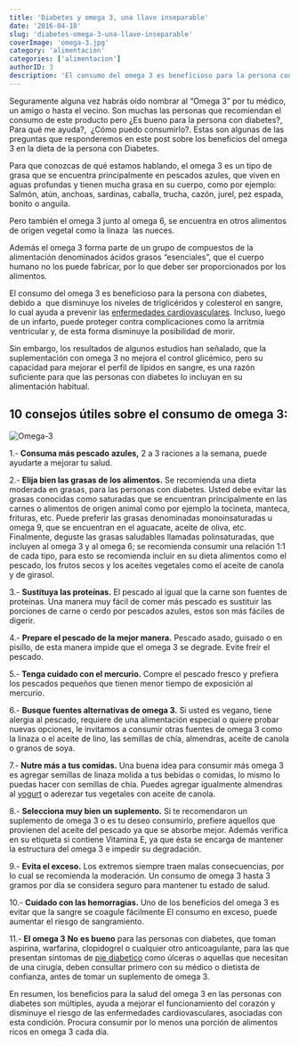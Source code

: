 ```yaml
---
title: 'Diabetes y omega 3, una llave inseparable'
date: '2016-04-18'
slug: 'diabetes-omega-3-una-llave-inseparable'
coverImage: 'omega-3.jpg'
category: 'alimentacion'
categories: ['alimentacion']
authorID: 3
description: 'El consumo del omega 3 es beneficioso para la persona con diabetes debido a que ayuda a prevenir las enfermedades cardiovasculares'
---
```


Seguramente alguna vez habrás oído nombrar al “Omega 3” por tu médico, un amigo o hasta el vecino. Son muchas las personas que recomiendan el consumo de este producto pero ¿Es bueno para la persona con diabetes?, Para qué me ayuda?,  ¿Cómo puedo consumirlo?. Estas son algunas de las preguntas que responderemos en este post sobre los beneficios del omega 3 en la dieta de la persona con Diabetes.

Para que conozcas de qué estamos hablando, el omega 3 es un tipo de grasa que se encuentra principalmente en pescados azules, que viven en aguas profundas y tienen mucha grasa en su cuerpo, como por ejemplo: Salmón, atún, anchoas, sardinas, caballa, trucha, cazón, jurel, pez espada, bonito o anguila.

Pero también el omega 3 junto al omega 6, se encuentra en otros alimentos de origen vegetal como la linaza  las nueces.

Además el omega 3 forma parte de un grupo de compuestos de la alimentación denominados ácidos grasos “esenciales”, que el cuerpo humano no los puede fabricar, por lo que deber ser proporcionados por los alimentos.

El consumo del omega 3 es beneficioso para la persona con diabetes, debido a  que disminuye los niveles de triglicéridos y colesterol en sangre, lo cual ayuda a prevenir las [enfermedades cardiovasculares](/diabetes-y-los-problemas-coronarios/). Incluso, luego de un infarto, puede proteger contra complicaciones como la arritmia ventricular y, de esta forma disminuye la posibilidad de morir.

Sin embargo, los resultados de algunos estudios han señalado, que la suplementación con omega 3 no mejora el control glicémico, pero su capacidad para mejorar el perfil de lípidos en sangre, es una razón suficiente para que las personas con diabetes lo incluyan en su  alimentación habitual.

## **10 consejos útiles sobre el consumo de omega 3:**

![Omega-3](images/omega-3.jpg)

1.- **Consuma más pescado** **azules,** 2 a 3 raciones a la semana, puede ayudarte a mejorar tu salud.

2.- **Elija bien las grasas de los alimentos.** Se recomienda una dieta moderada en grasas, para las personas con diabetes. Usted debe evitar las grasas conocidas como saturadas que se encuentran principalmente en las carnes o alimentos de origen animal como por ejemplo la tocineta, manteca, frituras, etc. Puede preferir las grasas denominadas monoinsaturadas u omega 9, que se encuentran en el aguacate, aceite de oliva, etc. Finalmente, deguste las grasas saludables llamadas polinsaturadas, que incluyen al omega 3 y al omega 6; se recomienda consumir una relación 1:1 de cada tipo, para esto se recomienda incluir en su dieta alimentos como el pescado, los frutos secos y los aceites vegetales como el aceite de canola y de girasol.

3.- **Sustituya las proteínas.** El pescado al igual que la carne son fuentes de proteínas. Una manera muy fácil de comer más pescado es sustituir las porciones de carne o cerdo por pescados azules, estos son más fáciles de digerir.

4.- **Prepare el pescado de la mejor manera.** Pescado asado, guisado o en pisillo, de esta manera impide que el omega 3 se degrade. Evite freír el pescado.

5.- **Tenga cuidado con el mercurio.** Compre el pescado fresco y prefiera los pescados pequeños que tienen menor tiempo de exposición al mercurio.

6.- **Busque fuentes alternativas de omega 3.** Si usted es vegano, tiene alergia al pescado, requiere de una alimentación especial o quiere probar nuevas opciones, le invitamos a consumir otras fuentes de omega 3 como la linaza o el aceite de lino, las semillas de chía, almendras, aceite de canola o granos de soya.

7.- **Nutre más a tus comidas.** Una buena idea para consumir más omega 3 es agregar semillas de linaza molida a tus bebidas o comidas, lo mismo lo puedas hacer con semillas de chía. Puedes agregar igualmente almendras al [yogurt](/yogur-griego-en-la-dieta-diabetica/) o aderezar tus vegetales con aceite de canola.

8.- **Selecciona muy bien un suplemento.** Si te recomendaron un suplemento de omega 3 o es tu deseo consumirlo, prefiere aquellos que provienen del aceite del pescado ya que se absorbe mejor. Además verifica en su etiqueta si contiene Vitamina E, ya que ésta se encarga de mantener la estructura del omega 3 e impedir su degradación.

9.- **Evita el exceso.** Los extremos siempre traen malas consecuencias, por lo cual se recomienda la moderación. Un consumo de omega 3 hasta 3 gramos por día se considera seguro para mantener tu estado de salud.

10.- **Cuidado con las hemorragias.** Uno de los beneficios del omega 3 es evitar que la sangre se coagule fácilmente El consumo en exceso, puede aumentar el riesgo de sangramiento.

11.- **El omega 3** **No** **es bueno** para las personas con diabetes, que toman aspirina, warfarina, clopidogrel o cualquier otro anticoagulante, para las que presentan sintomas de [pie diabetico](/pie-diabetico) como úlceras o aquellas que necesitan de una cirugía, deben consultar primero con su médico o dietista de confianza, antes de tomar un suplemento de omega 3.

En resumen, los beneficios para la salud del omega 3 en las personas con diabetes son múltiples, ayuda a mejorar el funcionamiento del corazón y disminuye el riesgo de las enfermedades cardiovasculares, asociadas con esta condición. Procura consumir por lo menos una porción de alimentos ricos en omega 3 cada día.
